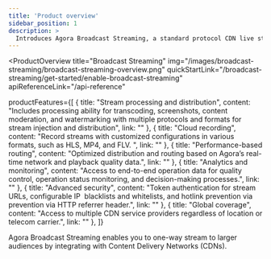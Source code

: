 ```yaml
---
title: 'Product overview'
sidebar_position: 1
description: >
  Introduces Agora Broadcast Streaming, a standard protocol CDN live streaming service.
---
```


<ProductOverview
    title="Broadcast Streaming"
    img="/images/broadcast-streaming/broadcast-streaming-overview.png"
    quickStartLink="/broadcast-streaming/get-started/enable-broadcast-streaming"
    apiReferenceLink="/api-reference"

productFeatures={[
        {
            title: "Stream processing and distribution",
            content: "Includes processing ability for transcoding, screenshots, content moderation, and watermarking with multiple protocols and formats for stream injection and distribution",
            link: ""
        },
        {
            title: "Cloud recording",
                content: "Record streams with customized configurations in various formats, such as HLS, MP4, and FLV. ",
            link: ""
        },
        {
            title: "Performance-based routing",
                content: "Optimized distribution and routing based on Agora’s real-time network and playback quality data.",
            link: ""
        },
        {
            title: "Analytics and monitoring",
                content: "Access to end-to-end operation data for quality control, operation status monitoring, and decision-making processes.",
            link: ""
        },
        {
            title: "Advanced security",
                content: "Token authentication for stream URLs, configurable IP  blacklists and whitelists, and hotlink prevention via prevention via HTTP referrer header.",
            link: ""
        },
        {
            title: "Global coverage",
                content: "Access to multiple CDN service providers regardless of location or telecom carrier.",
            link: ""
        },
]}

>

Agora Broadcast Streaming enables you to one-way stream to larger audiences by integrating with Content Delivery Networks (CDNs).



</ProductOverview>
